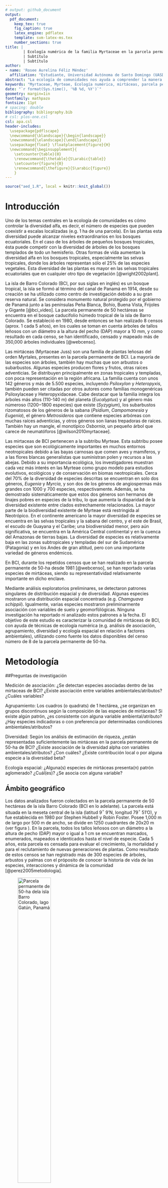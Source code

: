 ```yaml
---
# output: github_document
output: 
  pdf_document:
    keep_tex: true
    fig_caption: true
    latex_engine: pdflatex
    template: svm-latex-ms.tex
    number_sections: true
title: | 
        | Ecología numérica de la familia Myrtaceae en la parcela permanente de 50-ha en Barro Colorado, lago Gatún, Panamá
        | Subtítulo
        | Subtítulo
author:
- name: 'Rosee Aurelina Féliz Méndez'
  affiliation: "Estudiante, Universidad Autónoma de Santo Domingo (UASD)"
abstract: "La ecología de comunidades nos ayuda a comprender la manera en que se distribuyen los conjuntos de especies en la naturaleza, y los modos en que estos agrupamientos están influenciados por su ambiente y las interacciones intraespecíficas. En la isla de Barro Colorado, durante los repetidos censos que se han realizado en la parcela permanente de 50-ha, se han reportado varias especies de mirtáceas, siendo su representatividad relativamente importante en dicho enclave. Ninguna investigación ha reportado ni analizado los patrones de la comunidad de mirtáceas de la isla a la fecha. El objetivo general es conocer los rasgos básicos de la estructura y composición de la comunidad de mirtáceas en relación con factores ambientales de esta parcela. Se hicieron estudios para medir el grado de asociación, agrupamiento, diversidad y ecología espacial de esta familia con la ayuda de los paquetes de R y con los datos de octavo censo de la parcela. Las mirtáceas presentaron una riqueza de 7 especies con una abundancia de 5579 individuos pertencientes a la subtribu Myrteae. Las especies del género *Eugenia* presentaron altos grados de asociación. El agrupamiento Ward de varianza mínima sugirió la partición de 4 grupos que alcazaron el 100% de la completitud de muestra. La diversidad de mirtáceas posee una correlación positiva con *Al, P, Ca, Fe* y la geomorfología de pendiente media. Las especies *Chamguava schippii* y *E. oerstediana* son las especies que aportan a la diversidad beta y están estrechamente relacionadas con los sitios (14 y 19) que aportan a la misma. El modelo de abundancia de especies muestra que el 56% de la comunidad presenta mayores valores de equidad (log normal 10% y null 46%). *C. schippii*, *E. oerstediana* y *E. nesiotica* presentaron alta correlación espacial, y otras como *Myrcia gatunensis*, *E. galalonensis* y *Psidium friedrichsthalianum* mostraron un patrón espacial aleatorio. De los hallazgos, se infiere preliminarmente que *M. gatunensis* es endémica del lago Gatún, *C. schippii* y *E. oerstediana* son basófilas y *E. nesiotica* es acidófila. Este estudio presenta nuevas conocimientos sobre las Myrteae, aunque solo se queda en estadísticos debido a falta de información que respalde o no los hallazgos obtenidos, por lo que se necesitarán nuevos estudios de las preferencia de variables ambientales y hábitats de las mirtáceas."
keywords: "Myrtaceae, Myrteae, Ecología numérica, mirtáceas, parcela permanente de 50-ha, BCI"
date: "`r format(Sys.time(), '%B %d, %Y')`"
geometry: margin=1in
fontfamily: mathpazo
fontsize: 11pt
# spacing: double
bibliography: bibliography.bib
# csl: plos-one.csl
csl: apa.csl
header-includes:
  \usepackage{pdflscape}
  \newcommand{\blandscape}{\begin{landscape}}
  \newcommand{\elandscape}{\end{landscape}}
  \usepackage{float} \floatplacement{figure}{H} 
  \newcommand{\beginsupplement}{
    \setcounter{table}{0}
    \renewcommand{\thetable}{S\arabic{table}}
    \setcounter{figure}{0}
    \renewcommand{\thefigure}{S\arabic{figure}}
    }
---
```


```r
source("aed_1.R", local = knitr::knit_global())
```

# Introducción


Uno de los temas centrales en la ecología de comunidades es cómo controlar la diversidad alfa, es decir, el número de especies que pueden coexistir a escalas localizadas (e.g. 1 ha de una parcela). En las plantas esta diversidad puede alcanzar niveles extraordinarios en los bosques ecuatoriales. En el caso de los árboles de pequeños bosques tropicales, ésta puede competir con la diversidad de árboles de los bosques templados de todo un hemisferio. Otras formas de vida aumentan la diversidad alfa en los bosques tropicales, especialmente las selvas tropicales, donde los árboles representan sólo el 25% de las especies vegetales. Esta diversidad de las plantas es mayor en las selvas tropicales ecuatoriales que en cualquier otro tipo de vegetación [@wright2002plant].

La isla de Barro Colorado (BCI, por sus siglas en inglés) es un bosque tropical, la isla se formó al término del canal de Panamá en 1914, desde su creación se ha utilizado como centro de investigación debido a su gran reserva natural. Se considera monumento natural protegido por el gobierno de Panamá junto a las penínsulas Peña Blanca, Bohío, Buena Vista, Frijoles y Gigante [@bci_video]. La parcela permanente de 50 hectáreas se encuentra en el bosque caducifolio húmedo tropical de la isla de Barro Colorado. Se estableció en 1980, desde entonces se han realizado 8 censos (aprox. 1 cada 5 años), en los cuales se toman en cuenta árboles de tallos leñosos con un diámetro a la altura del pecho (DAP) mayor a 10 mm, y como resultado en cada censo, se han identificado, censado y mapeado más de 350,000 árboles individuales [@webcenso].

Las mirtáceas (Myrtaceae Juss) son una familia de  plantas leñosas del orden Myrtales, presentes en la parcela permanente de BCI. La mayoría de las especies son árboles, también hay muchas que son arbustos o subarbustos. Algunas especies producen flores y frutos, otras raíces adventicias. Se distribuyen principalmente en zonas tropicales y templadas, con poca representación en la región africana. La familia cuenta con unos 142 géneros y más de 5.500 especies, incluyendo _Psiloxylon_ y _Heteropyxis_, también pueden ser citadas por otros autores como familias monogenéricas Psiloxylaceae y Heteropyxidaceae. Cabe destacar que la familia integra los árboles más altos (110-140 m) del planeta (*Eucalyptus*) y al género más númeroso (1200‒1800 especies) que existe (*Syzygium*), los subarbustos rizomatosos de los géneros de la sabana (*Psidium*, _Campomanesia_ y _Eugenia_), el género _Metrosideros_ que contiene especies arbóreas con muchas raíces adventicias, y otros géneros son lianas trepadoras de raíces. También hay un mangle, el monotípico _Osbornia_, un pequeño árbol que carece de neumatóforos [@wilson2010myrtaceae].

Las mirtaceas de BCI pertenecen a la subtribu Myrteae. Esta subtribu posee especies que son ecológicamente importantes en muchos entornos neotropicales debido a las bayas carnosas que comen aves y mamíferos, y a las flores blancas generalistas que suministran polen y recursos a las abejas. Debido a su importancia ecológica, los investigadores muestran cada vez más interés en las Myrteae como grupo modelo para estudios evolutivos, ecológicos y de conservación en biomas neotropicales. Cerca del 70% de la diversidad de especies descritas se encuentran en solo dos géneros, *Eugenia* y *Myrcia*, y son dos de los géneros de angiospermas más grandes con 1000 y 700 especies, respectivamente. Además, se ha demostrado sistemáticamente que estos dos géneros son hermanos de linajes pobres en especies de la tribu, lo que aumenta la disparidad de la diversidad existente entre clados estrechamente relacionados. La mayor parte de la biodiversidad existente de Myrteae está restringida al Neotrópico. En el continente americano la mayor diversidad de especies se encuentra en las selvas tropicales y la sabana del centro, y el este de Brasil, el escudo de Guayana y el Caribe; una biodiversidad menor, pero aún significativa, se encuentra en la América Central continental y en la cuenca del Amazonas de tierras bajas. La diversidad de especies es relativamente baja en las zonas subtropicales y templadas del sur de Sudamérica (Patagonia) y en los Andes de gran altitud, pero con una importante variedad de géneros endémicos.

En BCI, durante los repetidos censos que se han realizado en la parcela permanente de 50-ha desde 1981 [@webcenso], se han reportado varias especies de mirtáceas, siendo su representatividad relativamente importante en dicho enclave.

Mediante análisis exploratorios preliminares, se detectaron patrones singulares de distribución espacial y de diversidad. Algunas especies mostraron una distribución espacial concentrada (e.g. *Chamguava schippii*). Igualmente, varias especies mostraron preliminarmente asociación con variables de suelo y geomorfólógicas. Ninguna investigación ha reportado ni analizado estos patrones a la fecha. El objetivo de este estudio es caracterizar la comunidad de mirtáceas de BCI, con ayuda de técnicas de ecología numérica (e.g. análisis de asociación, agrupamiento, diversidad y ecología espacial en relación a factores ambientales), utilizando como fuente los datos disponibles del censo número de 8 de la parcela permanente de 50-ha.


# Metodología


##Preguntas de investigación

Medición de asociación:
¿Se detectan especies asociadas dentro de las mirtaceas de BCI?
¿Existe asociación entre variables ambientales/atributos? ¿Cuáles variables?

Agrupamiento:
Los cuadros (o quadrats) de 1 hectárea, ¿se organizan en grupos discontinuos según la composición de las especies de mirtáceas?
Si existe algún patrón, ¿es consistente con alguna variable ambiental/atributo?
¿Hay especies indicadoras o con preferencia por determinadas condiciones ambientales/atributos?

Diversidad:
Según los análisis de estimación de riqueza, ¿están representadas suficientemente las mirtáceas en la parcela permanente de 50-ha de BCI?
¿Existe asociación de la diversidad alpha con variables ambientales/atributos? ¿Con cuáles?
¿Existe contribución local o por alguna especie a la diversidad beta?

Ecología espacial:
¿Alguna(s) especies de mirtáceas presenta(n) patrón aglomerado? ¿Cuál(es)? ¿Se asocia con alguna variable?


## Ámbito geográfico

Los datos analizados fueron colectados en la parcela permanente de 50 hectáreas de la isla Barro Colorado (BCI en lo adelante). La parcela está situada en la meseta central de la isla (latitud 9$^\circ$&nbsp;9'N, longitud 79$^\circ$&nbsp;51'O), y fue establecida en 1980 por Stephen Hubbell y Robin Foster. Posee 1,000 m de largo por 500 m de ancho, se divide en 1250 cuadrantes de 20x20 m (ver figura \ref{fig:mapa_cuadros_bci}). En la parcela, todos los tallos leñosos con un diámetro a la altura de pecho (DAP) mayor o igual a 1 cm se encuentran marcados, enumerados, mapeados e identicados hasta el nivel de especie. Cada 5 años, esta parcela es censada para evaluar el crecimiento, la mortalidad y  para el reclutamiento de nuevas generaciones de plantas. Como resultado de estos censos se han registrado más de 300 especies de árboles, arbustos y palmas con el próposito de conocer la historia de vida de las especies, interacciones y dinámica de la comunidad [@perez2005metodologia]. 

![Parcela permanente de 50-ha dela isla Barro Colorado, lago Gatún, Panamá  \label{fig:mapa_cuadros_bci}](mapa_cuadros.png){width=50%}


## Materiales y Métodos

Se ha seleccionado el censo número 8 de esta reserva natural por ser el más reciente y a esta reserva natural en particular debido a la gran cantidad disponible de datos censales que a través de la Ecología numérica nos permitirán conocer rasgos básicos de la estructura y composición de la comunidad de plantas mirtáceas en relación con factores ambientales.

Se exploraron los datos del censo número 8 disponibles en la página web del censo [@webcenso], organizados en dos matrices: la matriz de comunidad, la cual recopila la información referente a las especies de la parcela permanente de 50-ha, y la matriz ambiental, que contiene la información referente a las variables de suelo, geomorfológicas, litológicas y de tipo de habitat. Los análisis, tablas, figuras y gráficos se realizaron con los scripts de análisis de José R. Martínez [@jose_ramon_martinez_batlle_2020_4402362] y con ayuda de los paquetes de R para análisis estadísticos y ecológicos [@citadeR], cabe destacar los paquetes `vegan` [@vegan], `tidyverse` [@tidyverse], `sf` [@sf], `mapview` [@mapview] y `leaflet` [@leaflet] que fueron los más utilizados.

En los análisis de medición de asociación en modo Q, se utilizaron varias distancias, como *ji-cuadrado*, normalizada, Hellinger y Jaccard. Las tres primeras son distancias euclideas, calculadas sobre los datos transformados, apropiadas tanto para los datos cuantitativos como para los datos de presencia-ausencia; y la última, la distancia de Jaccard ($D_J$) se puede expresar como la proporción de especies no compartidas. La distancia de Jaccard es el complemento a 1 de la similaridad de Jaccard ($S_J$), es decir, $D_J$ = 1- $S_J$ , de esta manera para obtener la similaridad, sólo hay que restarle el valor de distancia a 1 ($S_J$ = 1- $D_J$). Se puede usar para evaluar la distancia entre especies, usando como fuente la matriz de comunidad transpuesta convertida a binaria (presencia / ausencia) [@borcard2018numerical].

Para el análisis de medición de asociación en modo R se utilizó el coeficiente de correlación de Pearson, el cual tiene como objetivo medir la fuerza o grado de asociación entre dos variables aleatorias cuantitativas que poseen una distribución normal bivariada conjunta. Alternativamente cuando este no cumple con los supuestos se utiliza coeficiente de correlación no paramétrico de Spearman, que se define como el coeficiente de correlación lineal entre los rangos Ri(x) y Ri(y) [@restrepo2007pearson].

Se realizaron análisis de agrupamiento utilizando distintos métodos (e.g. UPGMA, *Ward*) para explorar la estructura de la comunidad en función de su composición. Para elegir entre métodos se utilizó la correlación cofenética; se consideró al agrupamiento con la correlación más alta como aquel que retiene la mayor parte de la información contenida en la matriz de disimilitud; no obstante, esto no significa necesariamente que este método sea el más adecuado para el objetivo del investigador.  Luego para escoger una cantidad óptima de clusters para cada agrupamiento se utilizó la anchura de la silueta, ésta es una medida del grado de pertenencia de un objeto a su clúster, basada en la disimilitud media entre este objeto y el clúster al que pertenece, comparada con la misma medida del clúster más próximo [@borcard2018numerical].

Los métodos aglomerativos utilizados para constatar y evaluar los grupos que hacían sentido para las mirtáceas de este estudio son desarrollados a continuación:

-El método aglomerativo por enlace simple (*single*), conocido como la clasificación por vecinos más cercanos, aglomera objetos en función de sus disimilitudes más cortas entre pares: la fusión de un objeto con un grupo en un nivel de disimilitud determinado sólo requiere que un objeto de cada grupo que se aglomerare esté vinculado al otro en ese nivel. En consecuencia, el dendrograma resultante de una aglomeración de enlace simple suele mostrar encadenamiento de objetos. La lista de las primeras conexiones que hacen a un objeto miembro de un clúster, o que permite la fusión de dos clústeres, se denomina cadena de conexiones primarias; esta cadena forma el árbol de expansión mínima (MST).

-El método aglomerativo por enlace completo (*complete*), conocido como la clasificación del vecino más lejano, permite que un objeto se agrupe con otro grupo sólo en la disimilitud correspondiente a la del par de objetos más distante; de esta manera con mayor motivo, todos los miembros de los dos grupos están vinculados. Un grupo admite un nuevo miembro sólo a una disimilitud correspondiente al objeto más lejano del grupo. De ello se deduce que cuánto más grande es un grupo, más difícil es aglomerarse con él. La vinculación completa resulta en muchos grupos pequeños separados que se aglomeran a grandes distancias, por lo que este método es interesante para buscar e identificar discontinuidades en los datos.

-El método de grupos de pares no ponderados con media aritmética (UPGMA, por sus siglas en inglés) es el más conocido de la familia métodos aglomerativos por enlace promedio, éstos se basan en las disimilitudes medias entre los objetos o en los centroides de los grupos. El método UPGMA permite que un objeto se una a un grupo en la media de las disimilitudes entre este objeto y todos los miembros del grupo. Cuando dos grupos se unen, lo hacen a la media de las disimilitudes entre todos los miembros de un grupo y todos los miembros del otro.

-El método de agrupación de varianza mínima de *Ward* se basa en el criterio del modelo lineal de mínimos cuadrados. Su objetivo es definir los grupos de tal manera que la suma de cuadrados dentro del grupo (es decir, el error cuadrático del ANOVA) se minimiza. La suma de errores al cuadrado dentro del grupo puede calcularse como la suma de las distancias al cuadrado entre los miembros de un grupo dividido por el número de objetos. Este método fue seleccionado porque produce grupos con números de elementos más equilibrados, o que evita los grupos de pocos elementos [@borcard2018numerical].

El remuestreo *bootstrap* consiste en muestrear aleatoriamente subconjuntos de los datos y calcular la agrupación en estos subconjuntos. Luego de repetir este proceso un gran número de veces, se cuenta la proporción de los resultados de clustering replicados en los que aparece un cluster determinado. Esta proporción se denomina probabilidad *bootstrap* (BP) del cluster. Adicionalmente, se aplicó el remuestreo *bootstrap* multiescalar, utiliza muestras *bootstrap* de varios tamaños diferentes para estimar el valor p de cada conglomerado. Esta mejora produce valores p "aproximadamente insesgados" (AU) [@borcard2018numerical].

Para evaluar homogeneidad de promedios de las variables ambientales entre los grupos *Ward* y las variables ambientales fueron ANOVA, que evalúa homogeneidad de medias, y Kruskal-Wallis, que evalúa la homogeneidad de medianas; los cuales hacen sentido para agrupamientos de 3 grupos o más [@jose_ramon_martinez_batlle_2020_4402362].

El análisis de especies indicadoras de los grupos *Ward* se hizo mediante el método del Valor Indicador (en lo adelante, IndVal), el cual se calcula como el producto de la especificidad de una especie para el grupo objetivo por su fidelidad al grupo objetivo. La especificidad se define por la abundancia media de la especie dentro del grupo objetivo comparada con su abundancia media en todos los grupos; la fidelidad es la proporción de sitios del grupo objetivo en el que está presente la especie. Y el análisis de especies con preferencia por hábitat se realizó mediante el coeficiente de correlación biserial puntual que mide la relación entre un vector que indica la presencia o abundancia de una especie en diferentes lugares y un vector que describe a qué grupo predefinido al que pertenece cada sitio [@borcard2018numerical].

Para medir la diversidad alpha se utilizaron los índices de diversidad, descritos a continuación:


-La equidad de Pielou (denominada también equidad de Shannon) equivale a $J=H_1/H_0$.


-Los tres primeros números de diversidad de Hill : $N_0 =q$ (la riqueza de especies), $N_1 = e^H$ (número de especies abundantes), y $N_1 = 1/$$\lambda$ (inverso de Simpson).


-Los ratios de Hill: $E_1 = N_1/N_0$ (versión de la equidad de Shannon) y $E_2 = N_2/N_0$ (versión de la equidad de Simpson) [@borcard2018numerical].

La equidad puede relacionarse con la forma de los modelos de abundancia de especies, estos son funciones que describen la forma de los gráficos de rango/abundancia en los que la abscisa clasifica las especies en orden de abundancia decreciente y la ordenada representa las abundancias transformadas en logaritmos. Los cuatro modelos principales son las series geométricas, logarítmicas y lognormales, y el modelo de barra rota. En este orden, la uniformidad aumenta de un modelo a otro en esta secuencia [@borcard2018numerical].

Para estimar la riqueza se utilizaron los modelos de enfoque asintótico: a) paramétricos: Modelo homogéneo (estándar y MLE), este asume que todas las especies tienen las mismas probabilidades de incidencia o detección; y no paramétricos: Chao1, el cual utiliza las frecuencias de únicos y duplicados para estimar el número de especies no detectadas, Chao1-bc (forma corregida de sesgo para el estimador Chao1) e iChao1 (estimador Chao1 mejorado); ICE (Estimador de cobertura basado en la incidencia) e ICE-1 (ICE modificado para casos altamente heterogéneos); Jackknife de primer orden, el cual utiliza la frecuencia de los ejemplares únicos para estimar el número de especies no detectadas y jackknife de 2º orden, que utiliza las frecuencias de los únicos y los duplicados para estimar el número de especies no detectadas. Los cuales contienen un intervalo de confianza del 95%, para el cual se utiliza una transformación logarítmica, de modo que el límite inferior del intervalo resultante sea al menos el número de especies observadas [@paqueteiNEXT].

Basado en los supuestos de Whittaker, según los cuales la diversidad beta es la variación espacial de la diversidad entre sitios dentro de un área geográfica de interés. Existen diferentes ecuaciones para medir esa variación. De la investigación sobre la diversidad beta dos enfoques: (1) La diversidad beta puede interpretarse como una rotación, es decir, el cambio direccional en la composición de la comunidad a lo largo de un gradiente espacial, temporal o ambiental predefinido. (2) La diversidad beta también puede definirse como la variación de la composición de la comunidad entre unidades de muestreo, sin referencia a un gradiente explícito. Ambos conceptos entran en el ámbito de la definición de Whittaker [@borcard2018numerical].

Para obtener la contribuciones locales a la diversidad beta (LCBD), se calcula primero la contribución del sitio i a la diversidad beta global es la suma (SSi) de los valores centrados y al cuadrado del sitio (o fila) i en la matriz S:
![\label{fig:beta_sitio}](beta_local.PNG) 

y luego, la contribución relativa del sitio i a la diversidad beta, la cual es denominada LCBD, es [@borcard2018numerical]:
![\label{fig:beta_local}](beta_especies.png) donde ![\label{fig:beta_global}](beta_local2.PNG)

Para conocer las contribuciones de las especies a la diversidad beta (SCBD), se calcula la contribución de la especie j a la diversidad beta global es la suma (SSj) de los valores centrados y al cuadrado de la especie (o columna) j en la matriz S:
![\label{fig:beta_especie}](beta_especies1.PNG)

y luego, la contribución relativa de la especie j a la diversidad beta, que eso que se conoce como SCBD, es [@borcard2018numerical]:
![\label{fig:beta_local}](beta_especies2.PNG) donde ![\label{fig:beta_global}](beta_especies.png)

Para para explorar patrones espaciales de las especies y las variables ambientales, se utilizaron tanto el correlograma, como la prueba Mantel, el índice de autocorrelación I de Moran y los mapas de indicadores locales de autocorrelación espacial (en lo adelante Mapas LISA). Serán descritos a continuación.

El correlograma es un gráfico de los valores de correlación espacial frente a las clases de distancia, que combinado con pruebas estadísticas, un correlograma permite evaluar rápidamente el tipo y el alcance de la estructura de correlación espacial de una variable [@borcard2018numerical].

El Índice Global de Moran es un analisis estadístico que examina de forma integral las variaciones de la autocorrelación espacial entre valores vecinos más cercanos, que se clasifican como positivo, negativo y sin autocorrelación espacial. Cuando los valores tienden a agruparse se trata de una autocorrelación espacial positiva, pero si se dispersan, es una autocorrelación negativa, y si se distribuyen de forma aleatoria, se habla de que no hay autocorrelación espacial entre los valores analizados[@bucheli2019uso]. Se construye de la siguiente manera [@borcard2018numerical]:
![\label{fig:moran1}](moran1.PNG)

La correlación espacial en el ámbito multivariante puede evaluarse y comprobarse mediante un correlograma de Mantel. Básicamente, se calcula un estadístico de Mantel estandarizado rM (análogo al coeficiente r de Pearson) entre una matriz de disimilitud entre sitios y una matriz donde los pares de sitios que pertenecen a la misma clase de distancia reciben el valor 0 y los demás pares, el valor 1. El proceso se repite para cada clase de distancia. Cada valor de rM puede probarse mediante permutaciones. La expectativa del estadístico de Mantel para la ausencia de correlación espacial es rM $1/4$ 0 [@borcard2018numerical].

El Índice Local de Asociación Espacial (LISA) ayuda a identificar patrones locales de asociación espacial, descomponiendo el Índice Moran para evaluar la influencia de hábitats localizados en la estadística global, esto se visualiza utilizando los Sistemas de Información Geográfica. Este índice destaca las localizaciones con valores estadísticos significativos en los indicadores, resaltando la presencia de puntos calientes *hot spots* o atípicos espaciales, dependiendo de los datos estadísticos analizados. El resultado es la la generación de un mapa que se denomina de agrupamiento o clúster, en este se visualiza cada unidad espacial se diferenciada de sus unidades vecinas [@bucheli2019uso].


# Resultados

La familia Myrtaceae de la parcela permanente de 50-ha de BCI presentó una abundancia de 5,579 individuos pertenecientes a 7 especies, de las cuales las más abundantes fueron *Eugenia galalonensis* y *Eugenia oerstediana*, representadas con 1,975 y 1,838 individuos cada una, y las especies más raras fueron *Psidium friedrichsthalianums* y *Myrcia gatunensis*, con 58 y 56 individuos respectivamente (ver figura \ref{tab:abun_sp}).

```r
knitr::kable(abun_sp,
             caption = "\\label{tab:abun_sp}Abundancia por especie de la familia Myrtaceae")
```

```{r, echo=FALSE, fig.cap="\\label{fig:abun_sp_q}Abundancia de especies por quadrat"}
abun_sp_q
```


<!-- A. Medición de asociación:

¿Se detectan especies asociadas dentro de mi familia seleccionada?
¿Existe asociación entre variables ambientales/atributos? ¿Cuáles variables? -->
Para los análisis de medición de asociación, la distancia de *ji*-cuadradado y la distancia de Jacard resultaron pequeñas entre especies del genéro *Eugenia* (*E. oerstediana*, *E. galalonensis*, *E. nesiotica* y  *E. coloradoensis*), lo cual sugiere un patrón de dependencia, debido a que tienen altos grados de asociación; y las especies *Psidium friedrichsthalianum*, *Myrcia gatunensis* y *Chamguava schippii* presentan un posible patrón independiente, no parecen asociarse con otras (ver figura \ref{fig:matriz_Jacard}). La riqueza de la familia presentó asociación estadística, a través del índice de Spearman, en términos positivos con *Al*, *P* y en términos negativos con *Ca*; y la abundancia de mi familia presentó asociación estadística, a través del índice de Spearman y el índice de Pearson, en términos positivos con *Al* y elevación media, y en términos negativos con *Ca*, heterogeneidad ambiental y geomorfología de vaguada (ver figuras \ref{fig:matriz_spearman} y \ref{fig:matriz_pearson}).

![Matriz de disimilaridad de Jacard \label{fig:matriz_Jacard}](Disimilaridad_.png)
 

<!-- B. Agrupamiento (cluster analysis):
Los cuadros (o quadrats) de 1 hectárea, ¿se organizan en grupos discontinuos según la composición de las especies de mi familia seleccionada?
Si existe algún patrón, ¿es consistente con alguna variable ambiental/atributo?
¿Hay especies indicadoras o con preferencia por determinadas condiciones ambientales/atributos?-->
Para los análisis de agrupamiento (*cluster analysis*), se utilizó el método de agrupamiento *Ward* de varianza mínima, conjuntamente con el mapa de calor (ver figuras \ref{fig:mapadecalor_ward} y \ref{fig:ward_fraccionado}), los cuales mostraron que las mirtáceas de la parcela permanente de 50-ha de BCI se distribuyen en 4 grupos, de 20, 13, 2 y 15 sitios, respectivamente (ver figura \ref{fig:mapa_ward}). Los métodos de agrupamiento aglomerativos por enlace simple, por enlace completo y por enlace promedio (grupos de pares no ponderados con media aritmética, UPGMA por sus siglas en inglés) destacaron la singularidad de este grupo formado por dos sitios (14 y 19)(ver figura \ref{fig:metodosdeagrupamiento}). Además, el muestreo de *bootstrap* multiescalar respaldó este grupo con un probabilidad de *bootstrap* (BP) de 76 % y probabilidad de valores aproximadamente insesgados (AU) de 99 %, de que sea un grupo real (ver figura \ref {fig:*bootstrap*_multiescalar}). Las mirtáceas presentaron asociación estadística, según las pruebas ANOVA y Kruskal-Wallis para una significancia por debajo de 0.05 y el diagrama de cajas, con variables de suelo: *pH, Cu, Zn, Ca, Mg, N, Al* y *K*; y atributos del terreno: pendiente_media, orientacion_media, elevación media, geomorf_espolon/gajo_pct (ver figuras \ref{fig:ward_con_variables} y \ref{fig:anova_kruskalwallis_ward}).

![Agrupamiento por el método *Ward* de varianza mínima de las mirtáceas \label{fig:ward_fraccionado}](ward_fracionado.png){width=50%}

Para este agrupamiento, las especies asociadas como indicadoras, mediante IndVal para una significancia menor de 0.05,  fueron *C. schippii* para el grupo 3, *E. coloradoensis* para el conjunto de grupos 1+2 y *E. oerstediana* para el conjunto de grupos 3+4 (ver figura \ref{fig:indval_analisis}); y las especies con preferencia por hábitat, mediante el coeficiente de correlación biserial puntual para una significancia menor de 0.05, fueron *E. coloradoensis* con preferencia por el grupo 2, *C. schippii* por el grupo 3 y *E. oerstediana* por el grupo 4 (ver figura \ref{fig:rg_analisis}).

![Análisis de especies indicadoras de los grupos *Ward*, mediante el método del Valor Indicador (IndVal) \label{fig:indval_analisis}](inval_analisis.png)

![Análisis de especies con preferencia por hábitats en los grupos *Ward*, mediante el coeficiente de correlación biserial puntual \label{fig:rg_analisis}](rg_analisis.png)

<!-- C. Diversidad:
Según los análisis de estimación de riqueza, ¿está suficientemente representada mi familia? Consideremos como buena representación un 85%
¿Existe asociación de la diversidad alpha con variables ambientales/atributos? ¿Con cuáles?
¿Existe contribución local o por alguna especie a la diversidad beta?-->
Para los análisis de diversidad alpha las mirtáceas de este ámbito geográfico presentaron, a través de la riqueza ($N_0$), $E_2$ y $N_2$ de Hill, una correlación positiva importante con *Al, P, Ca y Fe*. Además, la diversidad de la familia (a través de la equidad de Pielou (J), los ratios de Hill ($E_1$ y $E_2$) y $N_2$) mostró una correlación positiva notable con la presencia de la geomorfología de pendiente media (ver figura \ref{fig:pearson_div}).

El modelo de abundancia de especies mostró que el 56% de los quadrats presenta mayores valores de equidad (log normal 10% y null 46%) (ver figura \ref{fig:modelo_abundancia}). También se utilizaron los modelos de estimación de riqueza (*Homogeneous model*, estándar y MLE; los Chao y los Jacknife), los cuales mostraron que la completitud de muestra se alcanzó al 100%; las estimaciones de la diversidad con muestras enrarecidas y extrapoladas mostraron que la riqueza máxima fue alcanzada (ver firgura \ref{fig:chao_asintotico}); y para las estimaciones de diversidad asintótica junto con estadísticas relacionadas (Riqueza de especies, diversidad de Shannon, y diversidad de Simpson) la riqueza fue estimada y observada (ver figura \ref{fig:chao_noasintotico}). 

![Modelo de abundancia de especies \label{fig:modelo_abundancia}](modelodeabundancia.png)

La diversidad alpha en el agrupamiento *Ward*, según los modelos de estimación de riqueza (*Homogeneous model*, estándar y MLE; los Chao y los Jacknife) se alcanzó la completitud de muestra al 100% para los grupos 1, 2 y 4 (1882, 1205 y 1939 individuos, respectivamente) y al 98% para el grupo 3 (grupo con la menor abundancia, 553 individuos). Las estimaciones de la diversidad con muestras enrarecidas y extrapoladas mostraron que en los grupos *Ward* la riqueza máxima fue alcanzada(ver figuras \ref{fig:asintotico_ward1}, \ref{fig:asintotico_ward2}, \ref{fig:asintotico_ward3} y \ref{fig:asintotico_ward4}); y para las estimaciones de diversidad asintótica junto con estadísticas relacionadas (Riqueza de especies, diversidad de Shannon, y diversidad de Simpson) la riqueza máxima fue estimada y observada (ver figura \ref{fig:sintotico_ward}).

![Resultado de las estimaciones de diversidad asintótica junto con estadísticas relacionadas, para el agrupamiento *Ward* \label{fig:sintotico_ward}](sintotico_ward.png)

*C. schippii* y *E. oerstediana* fueron las especies que hacen contribución a la diversidad beta, éstas están bien representadas (la primera con gran dominancia) en los sitios 14 y 19 (grupo 3 *Ward*) que hacen contribución a la diversidad beta (ver figura \ref{fig:beta_div}); el 14 fue uno de los cinco sitios que poseen la riqueza máxima (los demás sitios son 13, 17, 22 y 40) y el 19 fue el sitio más abundante con 399 individuos, de los cuales 261 pertenecían a *C. schippii* (ver figura \ref{fig:abun_sp_q}). Además, los sitios 14 y 19 están ubicados uno al lado del otro geográficamente (ver figura \ref{fig:mapa_ward}).

![Resultado de los análisis del SCBD y LCBD\label{fig:beta_div}](beta_div.png)

<!-- E. Ecología espacial:
¿Alguna(s) especies de mi familia presenta(n) patrón aglomerado? ¿Cuál(es)? ¿Se asocia con alguna variable?
¿Predicen bien la ocurrencia de dicha(s) especie(s) los modelos de distribución de especies (SDM)? -->
En los análisis de ecología espacial, la autocorrelación espacial mediante la prueba de Mantel mostró que hay correlación espacial inducida por alguna variable en términos positivos para el primer orden y en términos negativos para el tercer y sexto orden (hasta 500 metros) (ver figura \ref{fig:prueba_mantel}). Según la prueba I de Moran global aplicada a abundancia de especies transformadas sin tendencia,  *C. schippii*, *E. oerstediana* y *E. nesiotica* presentaron alta correlación espacial, y otras como *M. gatunensis*, *E. galalonensis* y *P. friedrichsthalianum* mostraron un patrón espacial aleatorio (ver figuras \ref{fig:moranglobal1} y \ref{fig:moranglobal2}). Además, comparando con los correlogramas del I de Moran, se observaron patrones espaciales muy parecidos para *C. schippii*, *B* y *Ca*; para *E. oerstediana* y *N*; y para *E. nesiotica* y *Mn* (ver figuras \ref{fig:imoran_especies} y \ref{fig:imoran_variables}). Esto coincide con la prueba del I de Moran local (aplicado a variables ambientales) y los mapas de *clusters* LISA (aplicado a abundancias de especies transformadas sin tendencia), *C. schippii* presentó correlación espacial con los valores de abundancia altos de *Al*, y bajos de *B*, *Zn*, *Ca* y *N*; *E. oerstediana* mostró una correlación espacial con los valores de abundancia bajos de *N*, *N. min.* y *pH*; y *E. nesiotica* con valores de abundancia bajos de *Mn*, y altos de *N*, y *pH* (ver figuras \ref{fig:imoranlocal1}, \ref{fig:imoranlocal2} y \ref{fig:imoranlocal3}).
 
![Autocorrelación espacial mediante prueba Mantel (matrices de distancia) \label{fig:prueba_mantel}](prueba_mantel.png)

![Correlograma, I de Moran con abundancias de especies \label{fig:imoran_especies}](imoran_especies.png)

![Correlograma, I de Moran con variables ambientales \label{fig:imoran_variables}](imoran_variables.png)

# Discusión

Las mirtaceas de la parcela permanente de BCI presentaron una riqueza de 7 especies pertenecientes a la subtribu Myrteae. El 57% de esta riqueza, correspondiente a las especies del género *Eugenia*, presentaron altos grados de asociación entre ellas, por lo que supone un patrón de dependencia, a diferencia de las especies *P. friedrichsthalianum*, *M. gatunensis* y *C. schippii* mostraron un patrón independiente, por lo que supone que se presentan aleatoriamente en la muestra sin asociarse a las otras especies. 

Las Myrteae de esta muestra, según el método *Ward*, se dividen en 4 grupos, cada uno con 20, 13, 2 y 15 sitios respectivamente. Este agrupamiento, según las pruebas ANOVA y Kruskal-Wallis y el diagrama de cajas, estuvo influenciado por variables de suelo: *pH, Cu, Zn, Ca, Mg, N, Al* y *K*; y atributos del terreno: pendiente_media, orientacion_media, elevación media, geomorf_espolon/gajo_pct. El grupo 3 (con 2 sitios, 14 y 19) coincide en los métodos de agrupamiento (*single*, *complete*, UPGMA y *Ward*) y el *bootstrap* multiescalar (BP de 76% y un AU de 99%) esto infiere que es un grupo natural y real dentro de la localidad.

Según el análisis de especies indicadoras (IndVal), las especies asociadas como diagnósticas para el agrupamiento *Ward*, fueron *C. schippii* para el grupo 3, *E. coloradoensis* para el conjunto 1+2 y *E. oerstediana* para el grupo 3+4. También, *C. schippii* presentó preferencia por los hábitats del grupo 3, *E. coloradoensis* para los del grupo 2, y *E. oerstediana* para los del grupo 4. Esto puede ser debido a las altas abundancias de estas especies presentes en estos grupos.

El modelo de abundancia de especies muestra que el 56% de la comunidad presenta mayores valores de equidad (log normal 10% y null 46%). No obstante, los estimadores de riqueza demostraron que la completitud de muestra para las mirtáceas en estudio fue estimada y observada al 100%, lo mismo para los grupos *Ward*. De lo que se infiere, que este es un patrón natural de las Myrteae, y no será necesario aumentar el esfuerzo de muestreo porque no se espera encontrar más especies de esta familia en BCI.

La riqueza y abundancia de la familia presentó asociación estadística en términos positivos con *Al*, *P* y en términos negativos con *Ca*; y la abundancia de mi familia presentó asociación estadística en términos positivos con *Al* y elevación media, y en términos negativos con *Ca*, heterogeneidad ambiental y geomorfología de vaguada. Además, la diversidad alpha de las comunidad presentó correlación con las variables *Al, P, Ca, Fe* y la geomorfología de pendiente media. De lo que se infiere, que la presencia de estas variables está relacionada estrechamente con la distribución de la familia en la parcela permanente de BCI.

Las especies que hacen contribución a la diversidad beta fueron *C. schippii* y *E. oerstediana*, y los sitios que hacen contribución fueron los sitios 14 y 19 (grupo *Ward* 3). Este grupo posee altas abundancias de las especies antes mencionadas; el sitio 19 posee la mayor abundancia de especies por quadrat, 399 individuos de los cuales, 261 son de *C. schippii* y 38 de *E. oerstediana*; y el sitio 14 posee 154 individuos, de los cuales 61 individuos son de *C. schippii* y 32 de *E. oerstediana*. Estos sitios se encuentran juntos geográficamente, y presentan altos grados de *Al* y bajos grados de *N*, lo que según los análisis de ecología espacial se relaciona con altas abundancias de las especies antes mencionadas.

Los análisis de ecología espacial de mirtáceas, mediante la prueba de Mantel, mostraron estadísticamente que hay correlación espacial inducida por alguna variable en términos positivos para el primer orden. Las especies *C. schippii*, *E. oerstediana* y *E. nesiotica* presentaron alta correlación espacial; y *M. gatunencis*, *E. galalonensis* y *P. friedrichsthalianum* presentaron un patrón aleatorio. Con la prueba del I de Moran local (aplicado a variables ambientales) y los mapas de *clusters* LISA (aplicado a abundancias de especies transformadas sin tendencia), se evidenció estadísticamente que ésta correlación para *C. schippii* está inducida por los valores de abundancia altos de *Al*, y bajos de *B*, *Zn*, *Ca* y *N*;  para *E. oerstediana* por los valores de abundancia bajos de *N*, *N. min.* y *pH*; y para *E. nesiotica* por los valores de abundancia bajos de *Mn*, y altos de *N*, y *pH*.

##Interpretación

De los resultados obtenidos, se obtienen nuevos conocimientos preliminares de las especies de mirtáceas que se desarrollan a continuación:

-La distribución de las Myrteae en la parcela permanente de BCI presenta una estrecha relación con las variables *Al, P, Ca, Fe* y la geomorfología de pendiente media.


-*P. friedrichsthalianum* y *M. gatunensis* son especies raras que no se asocian con otras mirtáceas, presentan patrones aleatorios. Además, *M. gatunensis* fue descrita en Barro Colorado por Standl, se infiere que es preliminarmente endémica del área del lago Gatún [@kenoyer1929supplement].


-*C. schippii* es una especie que no se asocia con otras mirtáceas. Su abundancia puede aumentar en presencia altos valores de *Al* y bajos *B*, *Zn*, *Ca* y *N*. Se infiere que es preliminarmente basófila.


-Las especies del género *Eugenia* presentan un patrón de dependencia. Además, se infiere que *E. oerstediana* es preliminarmente basófila y *E. nesiotica* preliminarmente acidófila.

##Limitaciones y futuro

Los datos de BCI son censales, por lo que el sesgo de muestreo es una preocupación menor. Sin embargo, los datos de BCI también tienen sesgo, debido a que se utiliza un DAP de corte para decidir si un individuo es censado o no.  No obstante,  los datos censales carecen de una fortaleza porque no reflejan asociación con grandes unidades de hábitats y, además, revelan asociación con microhábitats muy específicos, por lo que extraer conclusiones sobre patrones de asociación con variables ambientales de manera más general, presenta sus limitaciones. Debido a esto se nesecitarán más estudios de estas mirtáceas en otros hábitats menos relacionados para observar verdaderos patrones naturales y ver si coinciden con los de este estudio, que se han quedado en la estadística inferencial.

Otra de las limitaciones, es que no se encontraron estudios que respalden o no los resultados de este estudio las preferencias de las especies de Myrteae de la parcela permanente de BCI han sido muy poco estudiadas. Se necesitarán más estudios sobre preferencias de variables ambientales y hábitats.


# Agradecimientos

# Información de soporte

\beginsupplement

![Matriz de correlación, índice de Spearman \label{fig:matriz_spearman}](matriz_correlacion_suelo_abun_riq_spearman.png)

![Matriz de correlación, índice de Pearson \label{fig:matriz_pearson}](matriz_correlacion_geomorf_abun_riq_spearman.png)

![Mapa de calor con el dendrograma del agrupamiento *Ward* \label{fig:mapadecalor_ward}](Mapadecalor_Ward_aa2.png){width=50%}

![Agrupamiento por el método *Ward* de varianza mínima de las mirtáceas \label{fig:mapa_ward}](mapa_ward_k4.png){width=50%}

![Métodos de agrupamiento \label{fig:metodosdeagrupamiento}](metodosdeagrupamiento.png)

![Dendrograma, agrupamiento *Ward* con los porcentajes del remuestreo de *bootstrap* multiescalar \label{fig:*bootstrap*_multiescalar}](bootstrap_Ward.png)

![Diagrama de cajas de los grupos *Ward* en relación con variables ambientales y atributos \label{fig:ward_con_variables}](correlograma_wardyvariablesambientales.png)

![Pruebas ANOVA y Kruskal-Wallis para el agrupamiento *Ward* \label{fig:anova_kruskalwallis_ward}](anova_kruskalwallis_ward.png)

![Matriz que relaciona los índices de diversidad alpha con las variables/atributos del suelo \label{fig:pearson_div}](pearson_indcdiversidad.png)

![Resultado de las estimaciones de diversidad para la matriz de comunidad combinada, en la que todos los sitios forman uno \label{fig:chao_asintotico}](chao_asintotico.png)

![Resultado de rarefacción y extrapolación para la matriz de comunidad combinada en la que todos los sitios forman uno \label{fig:chao_noasintotico}](chao_noasintotico.png)

![Resultado de las estimaciones de diversidad asintótica, grupo *Ward* 1 \label{fig:asintotico_ward1}](asintotico_ward1.png)

![Resultado de las estimaciones de diversidad asintótica, grupo *Ward* 2 \label{fig:asintotico_ward2}](asintotico_ward2.png)

![Resultado de las estimaciones de diversidad asintótica, grupo *Ward* 3 \label{fig:asintotico_ward3}](asintotico_ward3.png)

![Resultado de las estimaciones de diversidad asintótica, grupo *Ward* 4 \label{fig:asintotico_ward4}](asintotico_ward4.png)

![I de Moran global aplicado a abundancia de especies transformadas sin tendencia, parte 1 \label{fig:moranglobal1}](ee_files/figure-markdown_github/moranglobal1.png)

![I de Moran global aplicado a abundancia de especies transformadas sin tendencia, parte 2 \label{fig:moranglobal2}](ee_files/figure-markdown_github/moranglobal2.png)

![I de Moran local aplicado a variables ambientales, parte 1 \label{fig:imoranlocal1}](ee_files/yodemoranlocal-1.png)

![I de Moran local aplicado a variables ambientales, parte 2 \label{fig:imoranlocal2}](ee_files/yodemoranlocal-2.png)

![I de Moran local aplicado a variables ambientales, parte 3 \label{fig:imoranlocal3}](ee_files/yodemoranlocal-3.png)

# *Script* reproducible

\ldots

# Referencias

